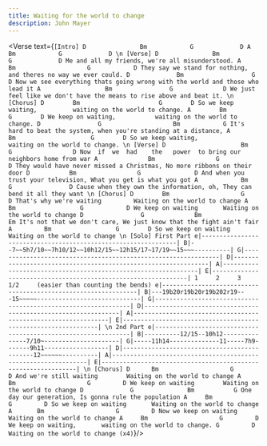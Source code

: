 ```yaml
---
title: Waiting for the world to change
description: John Mayer
---
```



<Verse text={`
[Intro]
D               Bm            G             D
A               Bm            G             D
\n
[Verse]
D               Bm            G             D
Me and all my friends, we're all misunderstood.
      A                  Bm                    G            D
They say we stand for nothing, and theres no way we ever could.
               D             Bm                   G                   D
Now we see everything thats going wrong with the world and those who lead it
         A                  Bm                G              D
We just feel like we don't have the means to rise above and beat it.
\n
[Chorus]
              D        Bm                      G        D
So we keep waiting,          waiting on the world to change.
              A        Bm                      G        D
We keep on waiting,           waiting on the world to change.
       D                G                    Bm            G
It's hard to beat the system, when you're standing at a distance,
              A         Bm                     G        D
So we keep waiting,           waiting on the world to change.
\n
[Verse]
      D                     Bm                    G                 D
Now  if  we  had    the   power  to bring our neighbors home from war
                  A              Bm                 G                 D
They would have never missed a Christmas, No more ribbons on their door
               D           Bm                 G               D
And when you trust your television, What you get is what you got
                  A            Bm                  G                D
Cause when they own the information, oh, They can bend it all they want
\n
[Chorus]
                   D        Bm                    G           D
That's why we're waiting         Waiting on the world to change
              A      Bm                  G            D
We keep on waiting       Waiting on the world to change
       D                G              Bm                Em
It's not that we don't care, We just know that the fight ain't fair
              A         Bm                  G        D
So we keep on waiting        Waiting on the world to change
\n
[Solo]
First Part
e|---------------------------------------------------------------|
B|--7~~5h7/10~~7h10/12~~10h12/15~~12h15/17~17/19~~15~~~----------|
G|---------------------------------------------------------------|
D|---------------------------------------------------------------|
A|---------------------------------------------------------------|
E|---------------------------------------------------------------|
       1     2     3    1/2     (easier than counting the bends)
e|---------------------------------------------------------------|
B|---19b20r19b20r19b202r19---15~~~~~-----------------------------|
G|---------------------------------------------------------------|
D|---------------------------------------------------------------|
A|---------------------------------------------------------------|
E|---------------------------------------------------------------|
\n
2nd Part
e|---------------------------------------------------------------|
B|----------12/15--10h12---------------7/10~---------------------|
G|-----11h14--------------11-----7h9-------9h11------------------|
D|---------------------------------------------12~~~~~~----------|
A|---------------------------------------------------------------|
E|---------------------------------------------------------------|
\n
[Chorus]
                   D      Bm                    G         D
And we're still waiting        Waiting on the world to change
              A      Bm                    G         D
We keep on waiting        Waiting on the world to change
    D             G               Bm           G
One day our generation, Is gonna rule the population
                 A     Bm                    G         D
So we keep on waiting       Waiting on the world to change
                 A       Bm                    G         D
Now we keep on waiting         Waiting on the world to change
               A     Bm                    G         D
We keep on waiting,       waiting on the world to change.
                 G         D
Waiting on the world to change (x4)
`}/>

